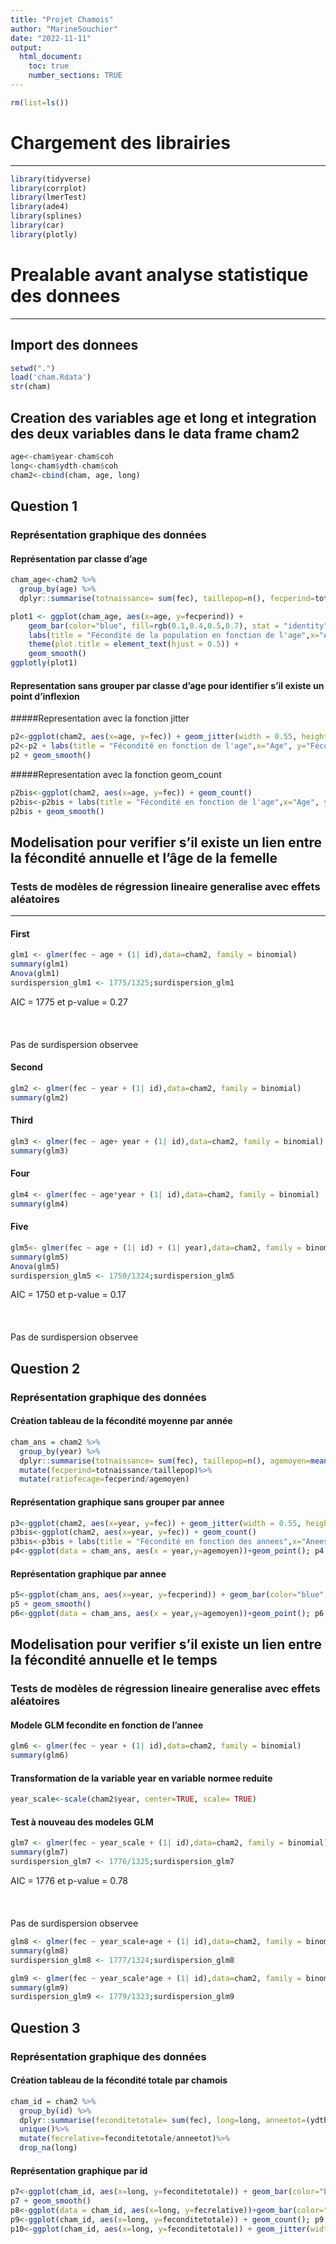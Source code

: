 ```yaml
---
title: "Projet Chamois"
author: "MarineSouchier"
date: "2022-11-11"
output: 
  html_document:
    toc: true
    number_sections: TRUE
---
```



```r
rm(list=ls())
```

# Chargement des librairies
***

```r
library(tidyverse)
library(corrplot)
library(lmerTest)
library(ade4)
library(splines)
library(car)
library(plotly)
```

# Prealable avant analyse statistique des donnees
***

## Import des donnees

```r
setwd(".")
load('cham.Rdata')
str(cham)
```

## Creation des variables age et long et integration des deux variables dans le data frame cham2

```r
age<-cham$year-cham$coh
long<-cham$ydth-cham$coh
cham2<-cbind(cham, age, long)
```

## Question 1
### Représentation graphique des données
#### Représentation par classe d'age

```r
cham_age<-cham2 %>% 
  group_by(age) %>%
  dplyr::summarise(totnaissance= sum(fec), taillepop=n(), fecperind=totnaissance/n()*100)

plot1 <- ggplot(cham_age, aes(x=age, y=fecperind)) + 
    geom_bar(color="blue", fill=rgb(0.1,0.4,0.5,0.7), stat = "identity") + 
    labs(title = "Fécondité de la population en fonction de l'age",x="Age", y="Fécondité") + 
    theme(plot.title = element_text(hjust = 0.5)) + 
    geom_smooth()
ggplotly(plot1)
```


#### Representation sans grouper par classe d'age pour identifier s'il existe un point d'inflexion
#####Representation avec la fonction jitter

```r
p2<-ggplot(cham2, aes(x=age, y=fec)) + geom_jitter(width = 0.55, height = 0)
p2<-p2 + labs(title = "Fécondité en fonction de l'age",x="Age", y="Fécondité") + theme(plot.title = element_text(hjust = 0.5))
p2 + geom_smooth()
```


#####Representation avec la fonction geom_count

```r
p2bis<-ggplot(cham2, aes(x=age, y=fec)) + geom_count()
p2bis<-p2bis + labs(title = "Fécondité en fonction de l'age",x="Age", y="Fécondité") + theme(plot.title = element_text(hjust = 0.5))
p2bis + geom_smooth()
```

## Modelisation pour verifier s'il existe un lien entre la fécondité annuelle et l’âge de la femelle
### Tests de modèles de régression lineaire generalise avec effets aléatoires {.tabset .tabset-fade .tabset-pills}

***

#### First
```r
glm1 <- glmer(fec ~ age + (1| id),data=cham2, family = binomial)
summary(glm1)
Anova(glm1)
surdispersion_glm1 <- 1775/1325;surdispersion_glm1
```

AIC = 1775 et p-value = 0.27
<br><br><br><br>
Pas de surdispersion observee

#### Second
```r
glm2 <- glmer(fec ~ year + (1| id),data=cham2, family = binomial)
summary(glm2)
```

#### Third
```r
glm3 <- glmer(fec ~ age+ year + (1| id),data=cham2, family = binomial)
summary(glm3)
```

#### Four
```r
glm4 <- glmer(fec ~ age*year + (1| id),data=cham2, family = binomial)
summary(glm4)
```

#### Five
```r
glm5<- glmer(fec ~ age + (1| id) + (1| year),data=cham2, family = binomial)
summary(glm5)
Anova(glm5)
surdispersion_glm5 <- 1750/1324;surdispersion_glm5
```

AIC = 1750 et p-value = 0.17
<br><br><br><br>
Pas de surdispersion observee


## Question 2
### Représentation graphique des données
#### Création tableau de la fécondité moyenne par année 

```r
cham_ans = cham2 %>% 
  group_by(year) %>% 
  dplyr::summarise(totnaissance= sum(fec), taillepop=n(), agemoyen=mean(age)) %>% 
  mutate(fecperind=totnaissance/taillepop)%>% 
  mutate(ratiofecage=fecperind/agemoyen)
```

#### Représentation graphique sans grouper par annee

```r
p3<-ggplot(cham2, aes(x=year, y=fec)) + geom_jitter(width = 0.55, height = 0);p3
p3bis<-ggplot(cham2, aes(x=year, y=fec)) + geom_count()
p3bis<-p3bis + labs(title = "Fécondité en fonction des annees",x="Anees", y="Fécondité") + theme(plot.title = element_text(hjust = 0.5)); p3bis
p4<-ggplot(data = cham_ans, aes(x = year,y=agemoyen))+geom_point(); p4
```

#### Représentation graphique par annee

```r
p5<-ggplot(cham_ans, aes(x=year, y=fecperind)) + geom_bar(color="blue", fill=rgb(0.1,0.4,0.5,0.7), stat = "identity"); p5
p5 + geom_smooth() 
p6<-ggplot(data = cham_ans, aes(x = year,y=agemoyen))+geom_point(); p6
```

## Modelisation pour verifier s'il existe un lien entre la fécondité annuelle et le temps
### Tests de modèles de régression lineaire generalise avec effets aléatoires
#### Modele GLM fecondite en fonction de l'annee
```r
glm6 <- glmer(fec ~ year + (1| id),data=cham2, family = binomial)
summary(glm6)
```

#### Transformation de la variable year en variable normee reduite

```r
year_scale<-scale(cham2$year, center=TRUE, scale= TRUE)
```

#### Test à nouveau des modeles GLM

```r
glm7 <- glmer(fec ~ year_scale + (1| id),data=cham2, family = binomial)
summary(glm7)
surdispersion_glm7 <- 1776/1325;surdispersion_glm7
```

AIC = 1776 et p-value = 0.78
<br><br><br><br>
Pas de surdispersion observee

```r
glm8 <- glmer(fec ~ year_scale+age + (1| id),data=cham2, family = binomial)
summary(glm8)
surdispersion_glm8 <- 1777/1324;surdispersion_glm8
```
```r
glm9 <- glmer(fec ~ year_scale*age + (1| id),data=cham2, family = binomial)
summary(glm9)
surdispersion_glm9 <- 1779/1323;surdispersion_glm9
```
## Question 3
### Représentation graphique des données
#### Création tableau de la fécondité totale par chamois

```r
cham_id = cham2 %>% 
  group_by(id) %>% 
  dplyr::summarise(feconditetotale= sum(fec), long=long, anneetot=(ydth-min(year)+1)) %>%
  unique()%>%
  mutate(fecrelative=feconditetotale/anneetot)%>%
  drop_na(long)
```
#### Représentation graphique par id

```r
p7<-ggplot(cham_id, aes(x=long, y=feconditetotale)) + geom_bar(color="blue", fill=rgb(0.1,0.4,0.5,0.7), stat = "identity"); p7
p7 + geom_smooth() 
p8<-ggplot(data = cham_id, aes(x=long, y=fecrelative))+geom_bar(color="blue", fill=rgb(0.1,0.4,0.5,0.7), stat = "identity"); p8
p9<-ggplot(cham_id, aes(x=long, y=feconditetotale)) + geom_count(); p9
p10<-ggplot(cham_id, aes(x=long, y=feconditetotale)) + geom_jitter(width = 0.25, height = 0.25)+ geom_smooth(); p10
```


